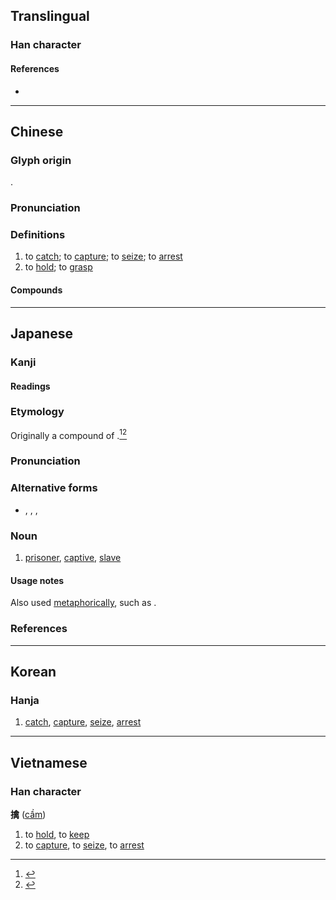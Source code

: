 {{character info/new}}
==Translingual==

===Han character===
{{Han char|rn=64|rad=手|as=13|sn=16|four=58027|canj=QOYB|ids=⿰扌禽}}

====References====
* {{Han ref|kx=0458.250|dkj=12816|dj=0807.130|hdz=31961.020|uh=64D2|ud=25810|bh=BEE0|bd=48864}}

----

==Chinese==
{{zh-forms|alt=㩒}}

===Glyph origin===
{{Han etym}}
{{Han compound|手|alt1=扌|禽|ls=psc|c1=s|c2=p}}.

===Pronunciation===
{{zh-pron
|m=qín
|c=kam4
|mn=khîm
|mc=y
|oc=y
|cat=v
}}

===Definitions===
{{zh-hanzi}}

# to [[catch]]; to [[capture]]; to [[seize]]; to [[arrest]]
# to [[hold]]; to [[grasp]]

====Compounds====
{{zh-der|一網成擒|一舉成擒|七擒七縱|伏虎擒龍|就擒|成擒|手到擒來|捉虎擒蛟|擒伏|擒奸摘伏|擒姦擿伏|擒姦討暴|擒抱|擒拿|擒捉|擒服|擒獲|擒盜|擒縱|擒虎拿蛟|擒賊擒王|擒賊擒首|擒龍縛虎|束手就擒|欲擒故縱|生擒|生擒活拿|生擒活捉|韓擒虎|餓虎擒羊}}

----

==Japanese==

===Kanji===
{{ja-kanji|grade=|rs=手13}}

====Readings====
{{ja-readings
|goon=[[ごん]] (gon), {{qualifier|historical}} [[ごむ]] (gomu)
|kanon=[[きん]] (kin), {{qualifier|historical}} [[きむ]] (kimu)
|kun=[[とらえる]] ([[擒える]], toraeru), [[とりこ]] (toriko)
}}

===Etymology===
Originally a compound of {{compound|lang=ja|sort=とりこ|取り|tr1=tori|t1=taking, capturing|pos1=the {{m|ja|連用形|tr=ren'yōkei||continuative or stem form}} of verb {{m|ja|取る}} ''toru'', “to take, to capture”|子|tr2=ko|t2=child; small thing}}.<ref name="KDJ">{{R:Kokugo Dai Jiten}}</ref><ref name="DJR">{{R:Daijirin}}</ref>

===Pronunciation===
{{ja-pron|yomi=k|とりこ|acc=3|acc_ref=DJR|acc2=0|acc2_ref=DJR}}

===Alternative forms===
* {{ja-l|虜}}, {{ja-l|俘}}, {{ja-l|囚}}, {{ja-l|俘虜}}

===Noun===
{{ja-noun|とりこ}}

# [[prisoner]], [[captive]], [[slave]]

====Usage notes====
Also used [[metaphor]]ically, such as {{m|ja|恋}}{{m|ja|の}}{{m|ja|擒|tr=koi no toriko|lit=love's slave}}.

===References===
<references/>

----

==Korean==

===Hanja===
{{ko-hanja|hangeul=금|eumhun=|rv=geum|mr=kŭm|y=kum}}

# [[catch]], [[capture]], [[seize]], [[arrest]]

----

==Vietnamese==

===Han character===
'''擒''' ([[cầm]])

# to [[hold]], to [[keep]]
# to [[capture]], to [[seize]], to [[arrest]]

{{cln|vi|Han tu}}